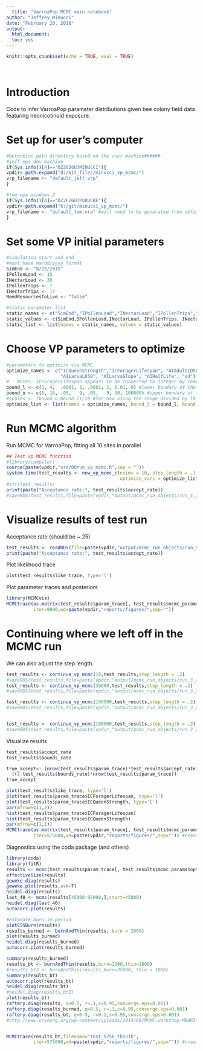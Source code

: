 ```yaml
---
  title: "VarroaPop MCMC main notebook"
author: "Jeffrey Minucci"
date: "February 20, 2018"
output: 
  html_document:
  toc: yes
---
```

  
  ```r
knitr::opts_chunk$set(echo = TRUE, eval = TRUE)
```
<base target="_top"/>
  <br>
  
  
  Introduction
=====================
  
  Code to infer VarroaPop parameter distributions given bee colony field data featuring neonicotinoid exposure.

  
  Set up for user's computer
====================
```r
#Determine path directory based on the user machine######
#jeff epa dev machine
if(Sys.info()[4]=="DZ2626UJMINUCCI"){
vpdir<-path.expand("d:/Git_files/minucci_vp_mcmc/")
vrp_filename <- "default_jeff.vrp"
}

#tom epa windows 2
if(Sys.info()[4]=="DZ2626UTPURUCKE"){
vpdir<-path.expand("k:/git/minucci_vp_mcmc/")
vrp_filename <- "default_tom.vrp" #will need to be generated from default_jeff.vrp with pointer to Tom's weather file location
}

```


Set some VP initial parameters
============================
```r
#simulation start and end
#must have mm/dd/yyyy format
SimEnd <- "8/25/2015"
IPollenLoad <- 15
INectarLoad <- 30
IPollenTrips <- 7
INectarTrips <- 17
NeedResourcesToLive <- "false"

#static parameter list
static_names <- c("SimEnd","IPollenLoad","INectarLoad","IPollenTrips","INectarTrips", "NeedResourcesToLive")
static_values <- c(SimEnd,IPollenLoad,INectarLoad, IPollenTrips, INectarTrips, NeedResourcesToLive)
static_list <- list(names = static_names, values = static_values)


```


Choose VP parameters to optimize
===================================
```r
#parameters to optimize via MCMC
optimize_names <- c("ICQueenStrength","ICForagerLifespan", "AIAdultLD50", "AIAdultSlope",
                    "AILarvaLD50", "AILarvaSlope", "AIHalfLife", "sd")
#   Notes: ICForagerLifespan appears to be converted to integer by removing decimal places in VP
bound_l <- c(1, 4,  .0001, 2, .0001, 2, 0.01, 0) #lower bondary of the domain for each parameter to be optimized
bound_u <- c(5, 16, .05,   9, .05,   9, 50, 100000) #upper bondary of the domain for each parameter to be optimized
#scales <- (bound_u-bound_l)/10 #for now using the range divided by 10
optimize_list <- list(names = optimize_names, bound_l = bound_l, bound_u = bound_u)

```

Run MCMC algorithm
===================================
  
  Run MCMC for VarroaPop, fitting all 10 sites in parallel

```r
## Test vp MCMC function
#library(compiler)
source(paste(vpdir,"src/00run_vp_mcmc.R",sep = "")) 
system.time(test_results <- new_vp_mcmc_c(nsims = 10, step_length = .1, vp_dir=vpdir, static_vars = static_list, 
                                          optimize_vars = optimize_list, logs = F, verbose = F, debug=F))[3]
#str(test_results)
print(paste("Acceptance rate:", test_results$accept_rate))
#saveRDS(test_results,file=paste(vpdir,"output/mcmc_run_objects/run_5_2_18.rds",sep = ""))

```

Visualize results of test run
====================================
  Acceptance rate (should be ~.25)
```r
test_results <- readRDS(file=paste(vpdir,"output/mcmc_run_objects/run_5_2_18.rds",sep = ""))
print(paste("Acceptance rate:", test_results$accept_rate))
```

Plot likelihood trace
```r
plot(test_results$like_trace, type='l')
```


Plot parameter traces and posteriors 
```r
library(MCMCvis)
MCMCtrace(as.matrix(test_results$param_trace[, test_results$mcmc_params$optimize_vars[["names"]]]),filename="test2_10k_first9k",
          iter=9000,wd=paste(vpdir,"reports/figures/",sep=""))
```


Continuing where we left off in the MCMC run
========================================
  We can also adjust the step length. 
```r

test_results <- continue_vp_mcmc(10,test_results,step_length = .2)
#saveRDS(test_results,file=paste(vpdir,"output/mcmc_run_objects/run_3_28_18_p9.rds",sep = ""))
test_results <- continue_vp_mcmc(30000,test_results,step_length = .2)
#saveRDS(test_results,file=paste(vpdir,"output/mcmc_run_objects/run_3_28_18_p9.rds",sep = ""))

test_results <- continue_vp_mcmc(100000,test_results,step_length = .2)
#saveRDS(test_results,file=paste(vpdir,"output/mcmc_run_objects/run_3_28_18_p9.rds",sep = ""))


test_results <- continue_vp_mcmc(100000,test_results,step_length = .2)
#saveRDS(test_results,file=paste(vpdir,"output/mcmc_run_objects/run_3_28_18_p9.rds",sep = ""))

```

Visualize results
```r
test_results$accept_rate
test_results$bounds_rate

true_accept<- (nrow(test_results$param_trace)*test_results$accept_rate) /
  ((1-test_results$bounds_rate)*nrow(test_results$param_trace))
true_accept

plot(test_results$like_trace, type='l')
plot(test_results$param_trace$ICForagerLifespan, type='l')
plot(test_results$param_trace$ICQueenStrength, type='l')
par(mfrow=c(1,2))
hist(test_results$param_trace$ICForagerLifespan)
hist(test_results$param_trace$ICQueenStrength)
par(mfrow=c(1,1))
MCMCtrace(as.matrix(test_results$param_trace[, test_results$mcmc_params$optimize_vars[["names"]]]),filename="test_575k_full",
          iter=575000,wd=paste(vpdir,"reports/figures/",sep="")) #creates pdf in reports/figures folder


```


Diagnostics using the coda package (and others)
```r
library(coda)
library(fitR)
results <- mcmc(test_results$param_trace[, test_results$mcmc_params$optimize_vars[["names"]]])
effectiveSize(results) 
geweke.diag(results)
geweke.plot(results,ask=T)
heidel.diag(results)
last_40 <- mcmc(results[45000:95000,],start=45000)
heidel.diag(last_40)
autocorr.plot(results) 

#estimate burn in period
plotESSBurn(results)
results_burned <- burnAndThin(results, burn = 2000)
plot(results_burned)
heidel.diag(results_burned)
autocorr.plot(results_burned) 

```

```r
summary(results_burned)
results_bt <- burnAndThin(results,burn=2000,thin=1000)
#results_bt2 <- burnAndThin(results,burn=35000, thin = 1000)
summary(results_bt)
autocorr.plot(results_bt)
heidel.diag(results_bt)
#heidel.diag(results_bt2)
plot(results_bt)
raftery.diag(results, q=0.5, r=.1,s=0.95,converge.eps=0.001)
raftery.diag(results_burned, q=0.5, r=.1,s=0.95,converge.eps=0.001)
raftery.diag(results_bt, q=0.5, r=0.1,s=0.95,converge.eps=0.001)
#http://www.cryoung.org/wp-content/uploads/2014/09/MCMC-workshop-MBARI-2006.pdf


MCMCtrace(results_bt,filename="test_575k_thin1k",
          iter=575000,wd=paste(vpdir,"reports/figures/",sep="")) #creates pdf in reports/figures folder

```